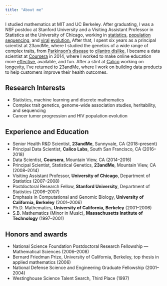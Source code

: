 ```yaml
---
title: "About me"
---
```



I studied mathematics at MIT and UC Berkeley. After graduating, I was a
NSF postdoc at Stanford University and a Visiting Assistant Professor in
Statistics at the University of Chicago, working in
<a href="http://www.sciencedirect.com/science/article/pii/S0747717105001173">statistics</a>,
<a href="http://www.ploscompbiol.org/doi/pcbi.1000074">population sequencing</a>, and
<a href="http://projecteuclid.org/euclid.bj/1194625594">viral</a>
<a href="http://www.biomedcentral.com/1471-2105/12/119">evolution.</a>
After that, I spent six years as a principal scientist at 23andMe,
where I studied the genetics of a wide range of complex traits, from
<a href="https://journals.plos.org/plosgenetics/article?id=10.1371/journal.pgen.1002141">Parkinson's disease</a> to
<a href="http://www.flavourjournal.com/content/1/1/22/abstract">cilantro dislike.</a>
I became a data scientist at <a href="http://coursera.org">Coursera</a> in 2014,
where I worked to make online education more <a href="https://hbr.org/2015/09/whos-benefiting-from-moocs-and-why">effective</a>, available, and fun.
After a stint at <a href="http://calicolabs.com"> Calico</a> working on [longevity](https://www.ncbi.nlm.nih.gov/pmc/articles/PMC6752884/),
I've returned to 23andMe, where I work on building data products to help customers
improve their health outcomes.



## Research Interests

* Statistics, machine learning and discrete mathematics
* Complex trait genetics, genome-wide association studies, heritability, and sequencing
* Cancer tumor progression and HIV population evolution


## Experience and Education

* Senior Health R\&D Scientist, **23andMe**, Sunnyvale, CA (2018--present)
* Principal Data Scientist, **Calico Labs**, South San Francisco, CA (2016--2018)
* Data Scientist, **Coursera**, Mountain View, CA (2014--2016)
* Principal Scientist, Statistical Genetics, **23andMe**, Mountain View, CA (2008--2014)
* Visiting Assistant Professor, **University of Chicago**, Department of Statistics (2007--2008)
* Postdoctoral Research Fellow, **Stanford University**, Department of Statistics (2006--2007)
* Emphasis in Computational and Genomic Biology, **University of California, Berkeley** (2001--2006)
* Ph.D. Mathematics, **University of California, Berkeley** (2001--2006)
* S.B. Mathematics (Minor in Music), **Massachusetts Institute of Technology** (1997--2001)


## Honors and awards

* National Science Foundation Postdoctoral Research Fellowship --- Mathematical Sciences (2006--2008)
* Bernard Friedman Prize, University of California, Berkeley, top thesis in applied mathematics (2006)
* National Defense Science and Engineering Graduate Fellowship (2001--2004)
* Westinghouse Science Talent Search, Third Place (1997)
